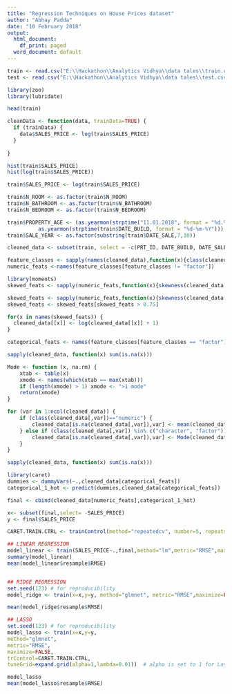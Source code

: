 ```yaml
---
title: "Regression Techniques on House Prices dataset"
author: "Abhay Padda"
date: "10 February 2018"
output:
  html_document:
    df_print: paged
  word_document: default
---
```


```r
train <- read.csv("E:\\Hackathon\\Analytics Vidhya\\data tales\\train.csv", sep = ",")
test <- read.csv("E:\\Hackathon\\Analytics Vidhya\\data tales\\test.csv", sep = ",")

```

```r
library(zoo)
library(lubridate)

head(train)

cleanData <- function(data, trainData=TRUE) {
  if (trainData) {
    data$SALES_PRICE <- log(train$SALES_PRICE)
  }
  
}

hist(train$SALES_PRICE)
hist(log(train$SALES_PRICE))

train$SALES_PRICE <- log(train$SALES_PRICE)

train$N_ROOM <- as.factor(train$N_ROOM)
train$N_BATHROOM <- as.factor(train$N_BATHROOM)
train$N_BEDROOM <- as.factor(train$N_BEDROOM)

train$PROPERTY_AGE <- (as.yearmon(strptime("11.01.2018", format = "%d.%m.%Y"))-
          as.yearmon(strptime(train$DATE_BUILD, format = "%d-%m-%Y")))
train$SALE_YEAR <- as.factor(substring(train$DATE_SALE,7,10))

cleaned_data <- subset(train, select = -c(PRT_ID, DATE_BUILD, DATE_SALE))

feature_classes <- sapply(names(cleaned_data),function(x){class(cleaned_data[[x]])})
numeric_feats <-names(feature_classes[feature_classes != "factor"]) 

library(moments)
skewed_feats <- sapply(numeric_feats,function(x){skewness(cleaned_data[[x]],na.rm=TRUE)})

skewed_feats <- sapply(numeric_feats,function(x){skewness(cleaned_data[[x]],na.rm=TRUE)})
skewed_feats <- skewed_feats[skewed_feats > 0.75]

for(x in names(skewed_feats)) {
  cleaned_data[[x]] <- log(cleaned_data[[x]] + 1)
}

categorical_feats <- names(feature_classes[feature_classes == "factor"])

sapply(cleaned_data, function(x) sum(is.na(x)))

Mode <- function (x, na.rm) {
    xtab <- table(x)
    xmode <- names(which(xtab == max(xtab)))
    if (length(xmode) > 1) xmode <- ">1 mode"
    return(xmode)
}

for (var in 1:ncol(cleaned_data)) {
    if (class(cleaned_data[,var])=="numeric") {
        cleaned_data[is.na(cleaned_data[,var]),var] <- mean(cleaned_data[,var], na.rm = TRUE)
    } else if (class(cleaned_data[,var]) %in% c("character", "factor")) {
        cleaned_data[is.na(cleaned_data[,var]),var] <- Mode(cleaned_data[,var], na.rm = TRUE)
    }
}

sapply(cleaned_data, function(x) sum(is.na(x)))

library(caret)
dummies <- dummyVars(~.,cleaned_data[categorical_feats])
categorical_1_hot <- predict(dummies,cleaned_data[categorical_feats])

final <- cbind(cleaned_data[numeric_feats],categorical_1_hot)


```

```r

x<- subset(final,select= -SALES_PRICE)
y <- final$SALES_PRICE

```

```r
CARET.TRAIN.CTRL <- trainControl(method="repeatedcv", number=5, repeats=5, returnResamp="final", verboseIter=FALSE)

## LINEAR REGRESSION
model_linear <- train(SALES_PRICE~.,final,method="lm",metric="RMSE",maximize=FALSE,trControl=CARET.TRAIN.CTRL)
summary(model_linear) 
mean(model_linear$resample$RMSE)


## RIDGE REGRESSION
set.seed(123) # for reproducibility
model_ridge <- train(x=x,y=y, method="glmnet", metric="RMSE",maximize=FALSE,trControl=CARET.TRAIN.CTRL,tuneGrid=expand.grid(alpha=0, lambda=0.039)) #alpha is set to 0 for Ridge regression                                                                             

mean(model_ridge$resample$RMSE)

## LASSO 
set.seed(123) # for reproducibility
model_lasso <- train(x=x,y=y,
method="glmnet",
metric="RMSE",
maximize=FALSE,
trControl=CARET.TRAIN.CTRL,
tuneGrid=expand.grid(alpha=1,lambda=0.01))  # alpha is set to 1 for Lasso regression

model_lasso
mean(model_lasso$resample$RMSE)

```



